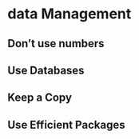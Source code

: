 # data Management {#dataManagement}

## Don't use numbers 
## Use Databases
## Keep a Copy
## Use Efficient Packages 
